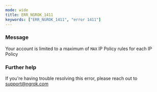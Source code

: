 ```yaml
---
mode: wide
title: ERR_NGROK_1411
keywords: ["ERR_NGROK_1411", "error 1411"]
---
```


### Message

Your account is limited to a maximum of `MAX` IP Policy rules for each IP Policy

### Further help

If you're having trouble resolving this error, please reach out to [support@ngrok.com](mailto:support@ngrok.com?subject=Help%20with%20ERR_NGROK_1411)
